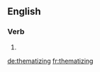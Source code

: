 
==English==

===Verb===
{{head|en|present participle}}

# {{present participle of|thematize|lang=en}}

[[de:thematizing]]
[[fr:thematizing]]